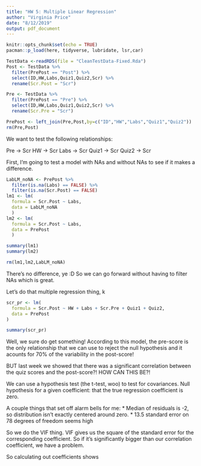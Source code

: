 ```yaml
---
title: "HW 5: Multiple Linear Regression"
author: "Virginia Price"
date: "8/12/2019"
output: pdf_document
---
```


```r
knitr::opts_chunk$set(echo = TRUE)
pacman::p_load(here, tidyverse, lubridate, lsr,car)

TestData <-readRDS(file = "CleanTestData-Fixed.Rda")
Post <- TestData %>%
  filter(PrePost == "Post") %>%
  select(ID,HW,Labs,Quiz1,Quiz2,Scr) %>%
  rename(Scr.Post = "Scr")

Pre <- TestData %>%
  filter(PrePost == "Pre") %>%
  select(ID,HW,Labs,Quiz1,Quiz2,Scr) %>%
  rename(Scr.Pre = "Scr")

PrePost <- left_join(Pre,Post,by=c("ID","HW","Labs","Quiz1","Quiz2"))
rm(Pre,Post)
```

We want to test the following relationships:

Pre -> Scr
HW -> Scr
Labs -> Scr
Quiz1 -> Scr
Quiz2 -> Scr

First, I'm going to test a model with NAs and without NAs to see if it makes a difference.

```r
LabLM_noNA <- PrePost %>%
  filter(is.na(Labs) == FALSE) %>%
  filter(is.na(Scr.Post) == FALSE)
lm1 <- lm(
  formula = Scr.Post ~ Labs,
  data = LabLM_noNA
  )
lm2 <- lm(
  formula = Scr.Post ~ Labs,
  data = PrePost
  )

summary(lm1)
summary(lm2)

rm(lm1,lm2,LabLM_noNA)
```


There's no difference, ye :D So we can go forward without having to filter NAs which is great.

Let's do that multiple regression thing, k

```r
scr_pr <- lm(
  formula = Scr.Post ~ HW + Labs + Scr.Pre + Quiz1 + Quiz2,
  data = PrePost
)

summary(scr_pr)
```

Well, we sure do get something! According to this model, the pre-score is the only relationship that we can use to reject the null hypothesis and it acounts for 70% of the variability in the post-score!

BUT last week we showed that there was a significant correlation between the quiz scores and the post-score?! HOW CAN THIS BE?!

We can use a hypothesis test (the t-test, woo) to test for covariances.
Null hypothesis for a given coefficient: that the true regression coefficient is zero. 

A couple things that set off alarm bells for me:
* Median of residuals is -2, so distribution isn't exactly centered around zero.
* 13.5 standard error on 78 degrees of freedom seems high

So we do the VIF thing. VIF gives us the square of the standard error for the corresponding coefficient. So if it's significantly bigger than our correlation coefficient, we have a problem.

So calculating out coefficients shows 
```r

```
